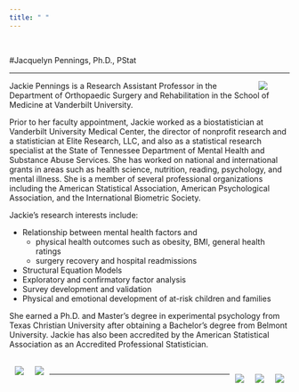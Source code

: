 ```yaml
---
title: " "
---
```


<br>

#Jacquelyn Pennings, Ph.D., PStat

***
<img src="penningsheadshot.jpg" hspace="40" align = "right">Jackie Pennings is a Research Assistant Professor in the Department of Orthopaedic Surgery and Rehabilitation in the School of Medicine at Vanderbilt University.
<br>

Prior to her faculty appointment, Jackie worked as a biostatistician at Vanderbilt University Medical Center, the director of nonprofit research and a statistician at Elite Research, LLC, and also as a statistical research specialist at the State of Tennessee Department of Mental Health and Substance Abuse Services. She has worked on national and international grants in areas such as health science, nutrition, reading, psychology, and mental illness. She is a member of several professional organizations including the American Statistical Association, American Psychological Association, and the International Biometric Society.  

Jackie's research interests include:

* Relationship between mental health factors and  
    * physical health outcomes such as obesity, BMI, general health ratings
    * surgery recovery and hospital readmissions  
* Structural Equation Models
* Exploratory and confirmatory factor analysis
* Survey development and validation
* Physical and emotional development of at-risk children and families

She earned a Ph.D. and Master's degree in experimental psychology from Texas Christian University after obtaining a Bachelor's degree from Belmont University. Jackie has also been accredited by the American Statistical Association as an Accredited Professional Statistician.

<br>
<img src="Belmont-logo.jpg" hspace="10" align = "left">
 <img src="tcu.jpg" hspace="10"align = "left">  
 

 <img src="vumc.jpg" hspace="10" align = "right"> 
 <img src="TDMHSAS2.png" hspace="10" align = "right">
<img src="Elite.png" hspace="10"align = "right">  

***